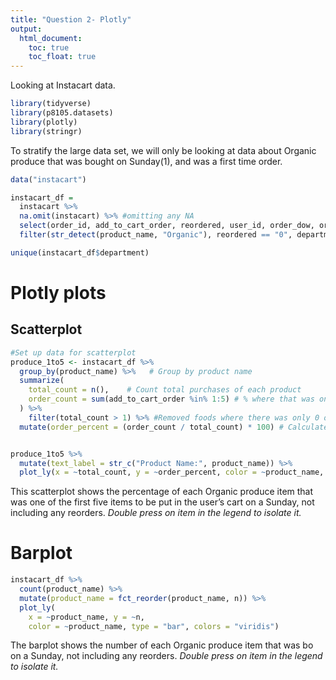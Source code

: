 ```yaml
---
title: "Question 2- Plotly"
output: 
  html_document:
    toc: true
    toc_float: true
---
```

Looking at Instacart data. 
```r
library(tidyverse)
library(p8105.datasets)
library(plotly)
library(stringr)
```

To stratify the large data set, we will only be looking at data about Organic produce that was bought on Sunday(1), and was a first time order. 
```r
data("instacart")

instacart_df = 
  instacart %>%
  na.omit(instacart) %>% #omitting any NA
  select(order_id, add_to_cart_order, reordered, user_id, order_dow, order_hour_of_day, product_name, department) %>% #Selecting variables
  filter(str_detect(product_name, "Organic"), reordered == "0", department %in% c("produce"), order_dow == "1") #Only 1st time orders, not re-orders will be shown. Remove any orders in departments that do not include edible items

unique(instacart_df$department)
```

# Plotly plots
## Scatterplot
```r
#Set up data for scatterplot
produce_1to5 <- instacart_df %>% 
  group_by(product_name) %>%   # Group by product name
  summarize(
    total_count = n(),    # Count total purchases of each product
    order_count = sum(add_to_cart_order %in% 1:5) # % where that was one of the 1st five products they put in their cart
  ) %>%
    filter(total_count > 1) %>% #Removed foods where there was only 0 or 1 bought because it was messing with the graph
  mutate(order_percent = (order_count / total_count) * 100) # Calculate percentage for the amount of orders


produce_1to5 %>%
  mutate(text_label = str_c("Product Name:", product_name)) %>%
  plot_ly(x = ~total_count, y = ~order_percent, color = ~product_name, type = "scatter", mode = "markers", colors = "viridis") #when the legend is on there, it only shows the legend in website, not the graph itself
```
This scatterplot shows the percentage of each Organic produce item that was one of the first five items to be put in the user's cart on a Sunday, not including any reorders. 
*Double press on item in the legend to isolate it. *

# Barplot
```r
instacart_df %>%
  count(product_name) %>%
  mutate(product_name = fct_reorder(product_name, n)) %>%
  plot_ly( 
    x = ~product_name, y = ~n, 
    color = ~product_name, type = "bar", colors = "viridis")
```
The barplot shows the number of each Organic produce item that was bo on a Sunday, not including any reorders. 
*Double press on item in the legend to isolate it. *